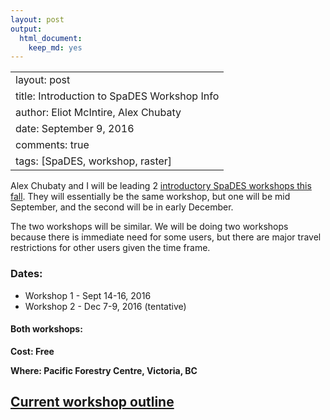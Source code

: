```yaml
---
layout: post
output:
  html_document:
    keep_md: yes
---
```

---
layout: post
title: Introduction to SpaDES Workshop Info
author: Eliot McIntire, Alex Chubaty
date: September 9, 2016
comments: true
tags: [SpaDES, workshop, raster]
---

Alex Chubaty and I will be leading 2 [introductory SpaDES workshops this fall](http://rpubs.com/PredictiveEcology/SpaDES-Intro-Outline). They will essentially be the same workshop, but one will be mid September, and the second will be in early December.  

The two workshops will be similar. We will be doing two workshops because there is immediate need for some users, but there are major travel restrictions for other users given the time frame.

### Dates: 

- Workshop 1 - Sept 14-16, 2016
- Workshop 2 - Dec 7-9, 2016 (tentative)

#### Both workshops:

**Cost: Free**

**Where: Pacific Forestry Centre, Victoria, BC**

## [Current workshop outline](http://rpubs.com/PredictiveEcology/SpaDES-Intro-Outline) 